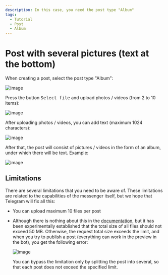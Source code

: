 ```yaml
---
description: In this case, you need the post type "Album"
tags:
  - Tutorial
  - Post
  - Album
---
```


# Post with several pictures (text at the bottom)

When creating a post, select the post type "Album":

![image](/images/107145012-e3cb0c80-694f-11eb-8d73-db5f1c37a1f2.png)

Press the button <kbd>Select file</kbd> and upload photos / videos (from 2 to 10 items):

![image](/images/107145027-01987180-6950-11eb-84b9-194a76ac3283.png)

After uploading photos / videos, you can add text (maximum 1024 characters):

![image](/images/107145037-137a1480-6950-11eb-9c71-467f725f26d3.png)

After that, the post will consist of pictures / videos in the form of an album, under which there will be text. Example:

![image](/images/107145046-1ffe6d00-6950-11eb-9f01-db18b3386656.png)

## Limitations

There are several limitations that you need to be aware of. These limitations are related to the capabilities of the messenger itself, but we hope that Telegram will fix all this:

* You can upload maximum 10 files per post

* Although there is nothing about this in the [documentation](https://core.telegram.org/bots/api#sendmediagroup), but it has been experimentally established that the total size of all files should not exceed 50 MB. Otherwise, the request total size exceeds the limit, and when you try to publish a post (everything can work in the preview in the bot), you get the following error:

  ![image](/images/131265380-c51aba6e-189d-45b0-bb81-fe33f6faaed5.png)

  You can bypass the limitation only by splitting the post into several, so that each post does not exceed the specified limit.
